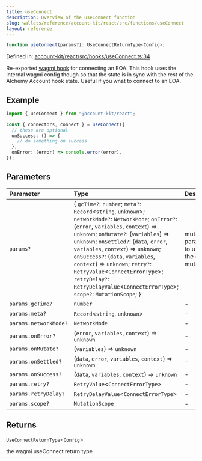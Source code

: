```yaml
---
title: useConnect
description: Overview of the useConnect function
slug: wallets/reference/account-kit/react/src/functions/useConnect
layout: reference
---
```


```ts
function useConnect(params?): UseConnectReturnType<Config>;
```

Defined in: [account-kit/react/src/hooks/useConnect.ts:34](https://github.com/alchemyplatform/aa-sdk/blob/49e74eee8606f480b200b4612d00d950da8a8742/account-kit/react/src/hooks/useConnect.ts#L34)

Re-exported [wagmi hook](https://wagmi.sh/react/api/hooks/useConnect) for connecting an EOA. This hook
uses the internal wagmi config though so that the state
is in sync with the rest of the Alchemy Account hook state.
Useful if you wnat to connect to an EOA.

## Example

```ts twoslash
import { useConnect } from "@account-kit/react";

const { connectors, connect } = useConnect({
  // these are optional
  onSuccess: () => {
    // do something on success
  },
  onError: (error) => console.error(error),
});
```

## Parameters

| Parameter             | Type                                                                                                                                                                                                                                                                                                                                                                                                                                                                     | Description                                         |
| :-------------------- | :----------------------------------------------------------------------------------------------------------------------------------------------------------------------------------------------------------------------------------------------------------------------------------------------------------------------------------------------------------------------------------------------------------------------------------------------------------------------- | :-------------------------------------------------- |
| `params?`             | \{ `gcTime?`: `number`; `meta?`: `Record`\<`string`, `unknown`>; `networkMode?`: `NetworkMode`; `onError?`: (`error`, `variables`, `context`) => `unknown`; `onMutate?`: (`variables`) => `unknown`; `onSettled?`: (`data`, `error`, `variables`, `context`) => `unknown`; `onSuccess?`: (`data`, `variables`, `context`) => `unknown`; `retry?`: `RetryValue`\<`ConnectErrorType`>; `retryDelay?`: `RetryDelayValue`\<`ConnectErrorType`>; `scope?`: `MutationScope`; } | mutation parameters to use for the connect mutation |
| `params.gcTime?`      | `number`                                                                                                                                                                                                                                                                                                                                                                                                                                                                 | -                                                   |
| `params.meta?`        | `Record`\<`string`, `unknown`>                                                                                                                                                                                                                                                                                                                                                                                                                                           | -                                                   |
| `params.networkMode?` | `NetworkMode`                                                                                                                                                                                                                                                                                                                                                                                                                                                            | -                                                   |
| `params.onError?`     | (`error`, `variables`, `context`) => `unknown`                                                                                                                                                                                                                                                                                                                                                                                                                           | -                                                   |
| `params.onMutate?`    | (`variables`) => `unknown`                                                                                                                                                                                                                                                                                                                                                                                                                                               | -                                                   |
| `params.onSettled?`   | (`data`, `error`, `variables`, `context`) => `unknown`                                                                                                                                                                                                                                                                                                                                                                                                                   | -                                                   |
| `params.onSuccess?`   | (`data`, `variables`, `context`) => `unknown`                                                                                                                                                                                                                                                                                                                                                                                                                            | -                                                   |
| `params.retry?`       | `RetryValue`\<`ConnectErrorType`>                                                                                                                                                                                                                                                                                                                                                                                                                                        | -                                                   |
| `params.retryDelay?`  | `RetryDelayValue`\<`ConnectErrorType`>                                                                                                                                                                                                                                                                                                                                                                                                                                   | -                                                   |
| `params.scope?`       | `MutationScope`                                                                                                                                                                                                                                                                                                                                                                                                                                                          | -                                                   |

## Returns

`UseConnectReturnType`\<`Config`>

the wagmi useConnect return type
